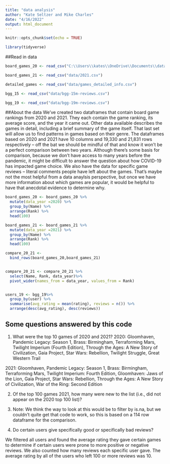 ```yaml
---
title: "data analysis"
author: "Kate Seltzer and Mike Charles"
date: "4/16/2022"
output: html_document
---
```


```r
knitr::opts_chunk$set(echo = TRUE)
```


```r
library(tidyverse)
```

##Read in data
```r
board_games_20 <- read_csv("C:\\Users\\kates\\OneDrive\\Documents\\data\\2020.csv")

board_games_21 <- read_csv("data/2021.csv")

detailed_games <- read_csv("data/games_detailed_info.csv")

bgg_15 <- read_csv("data/bgg-15m-reviews.csv")

bgg_19 <- read_csv("data/bgg-19m-reviews.csv")
```
##About the data
We've created two dataframes that contain board game rankings from 2020 and 2021. They each contain the game ranking, its average score, and the year it came out. Other data available describes the games in detail, including a brief summary of the game itself. That last set will allow us to find patterns in games based on their genre. The dataframes based on 2020 and 2021 have 10 columns and 19,330 and 21,831 rows respectively -- off the bat we should be mindful of that and know it won't be a perfect comparison between two years. Although there's some basis for comparison, because we don't have access to many years before the pandemic, it might be difficult to answer the question about how COVID-19 has impacted game choice. We also have the data for specific game reviews -- literal comments people have left about the games. That's maybe not the most helpful from a data anaylsis perspective, but once we have more information about which games are popular, it would be helpful to have that anecdotal evidence to determine why.

```r
board_games_20 <- board_games_20 %>%
  mutate(data_year =2020) %>% 
  group_by(Name) %>% 
  arrange(Rank) %>% 
  head(100)

board_games_21 <- board_games_21 %>% 
  mutate(data_year =2021) %>% 
  group_by(Name) %>% 
  arrange(Rank) %>% 
  head(100)

compare_20_21 <-
  bind_rows(board_games_20,board_games_21) 


compare_20_21 <- compare_20_21 %>% 
  select(Name, Rank, data_year)%>%
  pivot_wider(names_from = data_year, values_from = Rank) 


users_19 <- bgg_19%>%
  group_by(user) %>%
  summarise(avg_rating = mean(rating), reviews = n()) %>%
  arrange(desc(avg_rating), desc(reviews))

```


## Some questions answered by this code

1. What were the top 10 games of 2020 and 2021?
2020: Gloomhaven, Pandemic Legacy: Season 1, Brass: Birmingham, Terraforming Mars, Twilight Imperium (Fourth Edition), Through the Ages: A New Story of Civilization, Gaia Project, Star Wars: Rebellion, Twilight Struggle, Great Western Trail

2021: Gloomhaven, Pandemic Legacy: Season 1, Brass: Birmingham, Terraforming Mars, Twilight Imperium: Fourth Edition, Gloomhaven: Jaws of the Lion, Gaia Project, Star Wars: Rebellion, Through the Ages: A New Story of Civilization, War of the Ring: Second Edition

2. Of the top 100 games 2021, how many were new to the list (i.e., did not appear on the 2020 top 100 list)?

14. Note: We think the way to look at this would be to filter by is.na, but we couldn't quite get that code to work, so this is based on a 114 row dataframe for the comparison. 

3. Do certain users give specifically good or specifically bad reviews? 

We filtered all users and found the average rating they gave certain games to determine if certain users were prone to more positive or negative reviews. We also counted how many reviews each specific user gave. The average rating by all of the users who left 100 or more reviews was 10.